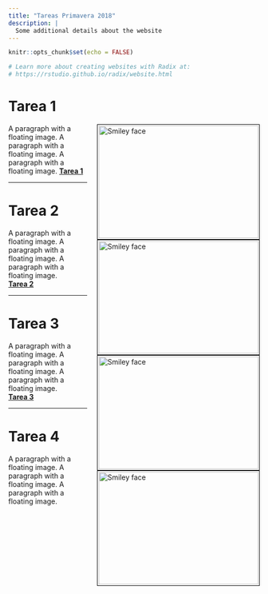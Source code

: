 ---
title: "Tareas Primavera 2018"
description: |
  Some additional details about the website
---

```{r setup, include=FALSE}
knitr::opts_chunk$set(echo = FALSE)

# Learn more about creating websites with Radix at:
# https://rstudio.github.io/radix/website.html

```

# Tarea 1

<p>
<img src="images/tarea_1.jpg" alt="Smiley face" style="float: right; width:320px; height:225px; margin-bottom: 0px 10px;
margin-left: 20px ; border: solid black 1px; padding: 2px">
A paragraph with a floating image. A paragraph with a floating image. A paragraph with a floating image.
[**Tarea 1**](spring_2018//homeworks/homework_1/solution_homework_1.html)
</p>

---

# Tarea 2 

<p>
<img src="images/tarea_1.jpg" alt="Smiley face" style="float: right; width:320px; height:225px; margin-bottom: 0px 10px;
margin-left: 20px ; border: solid black 1px; padding: 2px">
A paragraph with a floating image. A paragraph with a floating image. A paragraph with a floating image.  
[**Tarea 2**](spring_2018/homeworks/homework_2/solution_homework_2.html)
</p>

---

# Tarea 3

<p>
<img src="images/tarea_1.jpg" alt="Smiley face" style="float: right; width:320px; height:225px; margin-bottom: 0px 10px;
margin-left: 20px ; border: solid black 1px; padding: 2px">
A paragraph with a floating image. A paragraph with a floating image. A paragraph with a floating image.  
[**Tarea 3**](spring_2018/homeworks/homework_3/solution_homework_2.html)
</p>

---

# Tarea 4

<p>
<img src="images/tarea_1.jpg" alt="Smiley face" style="float: right; width:320px; height:225px; margin-bottom: 0px 10px;
margin-left: 20px ; border: solid black 1px; padding: 2px">
A paragraph with a floating image. A paragraph with a floating image. A paragraph with a floating image.  
</p>

